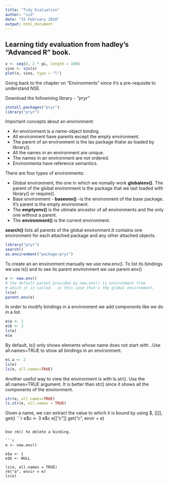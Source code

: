 ```yaml
---
title: "Tidy Evaluation"
author: "sid"
date: "15 February 2018"
output: html_document
---
```


## Learning tidy evaluation from hadley's "Advanced R" book.

```r
x <- seq(0, 2 * pi, length = 100)
sinx <- sin(x)
plot(x, sinx, type = "l")
```

Going back to the chapter on "Environments" since it's a pre-requisite to understand NSE.

Download the followining library - *"pryr"*

```r
install.packages("pryr")
library("pryr")
```
 Important concepts about an environment:
 
- An environment is a name-object binding.
- All environment have parents except the empty environment.
- The parent of an environment is the las package thatw as loaded by library().
- All the names in an environment are unique.
- The names in an environment are not ordered.
- Environmenta have reference semantics. 

There are four types of environments:

- Global environment, the one in which we nomally work **globalenv()**. The parent of the 
  global environment is the package that we last loaded with library() or require().
- Base environment - **baseenv()** -is the environment of the base package. It's parent is the
  empty environment.
- The **emptyenv()** is the utimate ancestor of all environments and the only one without a parent.
- The **environment()** is the current environment.

**search()** lists all parents of the global environment.It contains one environment for each 
attached package and any other attached objects.


```r
library("pryr")
search()
as.environment("package:pryr")

```
To create an an environment manually we use new.env(). To list its bindings we use ls() and to see
its parent environment we use parent.env()

```r
e <- new.env()
# the default parent provided by new.env() is environment from 
# which it is called - in this case that's the global environment.
ls(e)
parent.env(e)
```
In order to modify bindings in a environment we add components like we do in a list.

```r
e$a <- 1
e$b <- 2
ls(e)
e$a
```

By default, ls() only shows elements whose name does not start with ..Use all.names=TRUE to show all bindings in an environment.

```r
e$.a <- 2
ls(e)
ls(e, all.names=TRUE)
```

Another useful way to view the environment is with ls.str(). Use the all.names=TRUE argument. It is better than str() since it shows all the components of the environment.

```r
str(e, all.names=TRUE)
ls.str(e, all.names = TRUE)
```

Given a name, we can extract the value to which it is bound by using $, [[]], get()
```r
e$c <- 3
e$c
e[["c"]]
get("c", envir = e)
```

Use rm() to delete a binding.

```r
e <- new.env()

e$a <- 1
e$b <- NULL

ls(e, all.names = TRUE)
rm("a", envir = e)
ls(e)
```